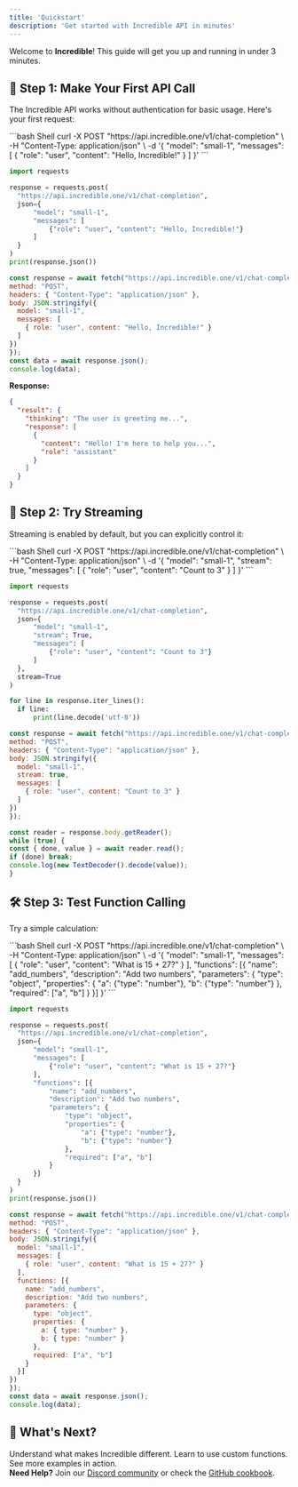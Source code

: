 ```yaml
---
title: 'Quickstart'
description: 'Get started with Incredible API in minutes'
---
```


Welcome to **Incredible**! This guide will get you up and running in under 3 minutes.

## 🚀 Step 1: Make Your First API Call

The Incredible API works without authentication for basic usage. Here's your first request:

<CodeGroup>
  ```bash Shell
curl -X POST "https://api.incredible.one/v1/chat-completion" \
  -H "Content-Type: application/json" \
  -d '{
    "model": "small-1",
    "messages": [
      { "role": "user", "content": "Hello, Incredible!" }
    ]
  }'
  ```

  ```python Python
import requests

response = requests.post(
    "https://api.incredible.one/v1/chat-completion",
    json={
        "model": "small-1",
        "messages": [
            {"role": "user", "content": "Hello, Incredible!"}
        ]
    }
)
print(response.json())
  ```

  ```javascript JavaScript
const response = await fetch("https://api.incredible.one/v1/chat-completion", {
  method: "POST",
  headers: { "Content-Type": "application/json" },
  body: JSON.stringify({
    model: "small-1",
    messages: [
      { role: "user", content: "Hello, Incredible!" }
    ]
  })
});
const data = await response.json();
console.log(data);
  ```
</CodeGroup>

**Response:**
```json
{
  "result": {
    "thinking": "The user is greeting me...",
    "response": [
      {
        "content": "Hello! I'm here to help you...",
        "role": "assistant"
      }
    ]
  }
}
```

## 🔄 Step 2: Try Streaming

Streaming is enabled by default, but you can explicitly control it:

<CodeGroup>
  ```bash Shell
curl -X POST "https://api.incredible.one/v1/chat-completion" \
  -H "Content-Type: application/json" \
  -d '{
    "model": "small-1",
    "stream": true,
    "messages": [
      { "role": "user", "content": "Count to 3" }
    ]
  }'
  ```

  ```python Python
import requests

response = requests.post(
    "https://api.incredible.one/v1/chat-completion",
    json={
        "model": "small-1",
        "stream": True,
        "messages": [
            {"role": "user", "content": "Count to 3"}
        ]
    },
    stream=True
)

for line in response.iter_lines():
    if line:
        print(line.decode('utf-8'))
  ```

  ```javascript JavaScript
const response = await fetch("https://api.incredible.one/v1/chat-completion", {
  method: "POST",
  headers: { "Content-Type": "application/json" },
  body: JSON.stringify({
    model: "small-1",
    stream: true,
    messages: [
      { role: "user", content: "Count to 3" }
    ]
  })
});

const reader = response.body.getReader();
while (true) {
  const { done, value } = await reader.read();
  if (done) break;
  console.log(new TextDecoder().decode(value));
}
  ```
</CodeGroup>

## 🛠️ Step 3: Test Function Calling

Try a simple calculation:

<CodeGroup>
  ```bash Shell
curl -X POST "https://api.incredible.one/v1/chat-completion" \
  -H "Content-Type: application/json" \
  -d '{
    "model": "small-1",
    "messages": [
      { "role": "user", "content": "What is 15 + 27?" }
    ],
    "functions": [{
      "name": "add_numbers",
      "description": "Add two numbers",
      "parameters": {
        "type": "object",
        "properties": {
          "a": {"type": "number"},
          "b": {"type": "number"}
        },
        "required": ["a", "b"]
      }
    }]
  }'
  ```

  ```python Python
import requests

response = requests.post(
    "https://api.incredible.one/v1/chat-completion",
    json={
        "model": "small-1",
        "messages": [
            {"role": "user", "content": "What is 15 + 27?"}
        ],
        "functions": [{
            "name": "add_numbers",
            "description": "Add two numbers",
            "parameters": {
                "type": "object",
                "properties": {
                    "a": {"type": "number"},
                    "b": {"type": "number"}
                },
                "required": ["a", "b"]
            }
        }]
    }
)
print(response.json())
  ```

  ```javascript JavaScript
const response = await fetch("https://api.incredible.one/v1/chat-completion", {
  method: "POST",
  headers: { "Content-Type": "application/json" },
  body: JSON.stringify({
    model: "small-1",
    messages: [
      { role: "user", content: "What is 15 + 27?" }
    ],
    functions: [{
      name: "add_numbers",
      description: "Add two numbers",
      parameters: {
        type: "object",
        properties: {
          a: { type: "number" },
          b: { type: "number" }
        },
        required: ["a", "b"]
      }
    }]
  })
});
const data = await response.json();
console.log(data);
  ```
</CodeGroup>

## 🎯 What's Next?

<div style={{ display: 'grid', gridTemplateColumns: 'repeat(3, minmax(0, 1fr))', gap: '16px' }}>
  <Card title="Core Concepts" icon="brain" href="/guides/core-concepts">
    Understand what makes Incredible different.
  </Card>
  <Card title="Function Calling" icon="wrench" href="/guides/function-calling">
    Learn to use custom functions.
  </Card>
  <Card title="Examples" icon="file-code" href="/examples/hello-incredible">
    See more examples in action.
  </Card>
</div>

<div style={{ border: '1px solid #FF6200', borderRadius: '12px', padding: '16px', margin: '16px 0', background: 'rgba(255, 98, 0, 0.08)' }}>
  <strong>Need Help?</strong> Join our <a href="https://discord.com/invite/pNmdkxgBe2" style={{color: '#FF6200'}}>Discord community</a> or check the <a href="https://github.com/Norditech-AB/Incredible-API-Cookbook" style={{color: '#FF6200'}}>GitHub cookbook</a>.
</div>

